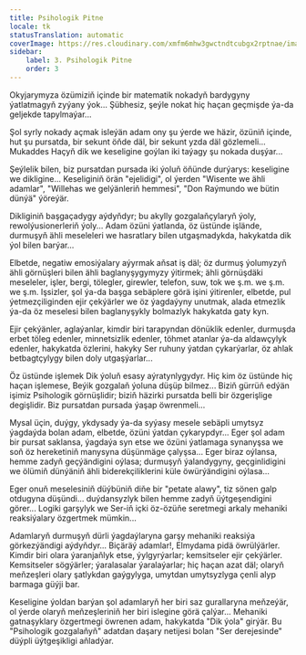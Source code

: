 ```yaml
---
title: Psihologik Pitne
locale: tk
statusTranslation: automatic
coverImage: https://res.cloudinary.com/xmfm6mhw3gwctndtcubgx2rptnae/image/upload/v1740468922/small_cover_tratado_de_psicologia_revolucionaria_a4c0dca4e0.webp
sidebar:
    label: 3. Psihologik Pitne
    order: 3
---
```

Okyjarymyza özümiziň içinde bir matematik nokadyň bardygyny ýatlatmagyň zyýany ýok... Şübhesiz, şeýle nokat hiç haçan geçmişde ýa-da geljekde tapylmaýar...

Şol syrly nokady açmak isleýän adam ony şu ýerde we häzir, özüniň içinde, hut şu pursatda, bir sekunt öňde däl, bir sekunt yzda däl gözlemeli... Mukaddes Haçyň dik we keseligine goýlan iki taýagy şu nokada duşýar...

Şeýlelik bilen, biz pursatdan pursada iki ýoluň öňünde durýarys: keseligine we dikligine... Keseliginiň örän "ejelidigi", ol ýerden "Wisente we ähli adamlar", "Willehas we gelýänleriň hemmesi", "Don Raýmundo we bütin dünýä" ýöreýär.

Dikliginiň başgaçadygy aýdyňdyr; bu akylly gozgalaňçylaryň ýoly, rewolýusionerleriň ýoly... Adam özüni ýatlanda, öz üstünde işlände, durmuşyň ähli meseleleri we hasratlary bilen utgaşmadykda, hakykatda dik ýol bilen barýar...

Elbetde, negatiw emosiýalary aýyrmak aňsat iş däl; öz durmuş ýolumyzyň ähli görnüşleri bilen ähli baglanyşygymyzy ýitirmek; ähli görnüşdäki meseleler, işler, bergi, tölegler, girewler, telefon, suw, tok we ş.m. we ş.m. we ş.m. Işsizler, şol ýa-da başga sebäplere görä işini ýitirenler, elbetde, pul ýetmezçiliginden ejir çekýärler we öz ýagdaýyny unutmak, alada etmezlik ýa-da öz meselesi bilen baglanyşykly bolmazlyk hakykatda gaty kyn.

Ejir çekýänler, aglaýanlar, kimdir biri tarapyndan dönüklik edenler, durmuşda erbet töleg edenler, minnetsizlik edenler, töhmet atanlar ýa-da aldawçylyk edenler, hakykatda özlerini, hakyky Ser ruhuny ýatdan çykarýarlar, öz ahlak betbagtçylygy bilen doly utgaşýarlar...

Öz üstünde işlemek Dik ýoluň esasy aýratynlygydyr. Hiç kim öz üstünde hiç haçan işlemese, Beýik gozgalaň ýoluna düşüp bilmez... Biziň gürrüň edýän işimiz Psihologik görnüşlidir; biziň häzirki pursatda belli bir özgerişlige degişlidir. Biz pursatdan pursada ýaşap öwrenmeli...

Mysal üçin, duýgy, ykdysady ýa-da syýasy mesele sebäpli umytsyz ýagdaýda bolan adam, elbetde, özüni ýatdan çykarypdyr... Eger şol adam bir pursat saklansa, ýagdaýa syn etse we özüni ýatlamaga synanyşsa we soň öz hereketiniň manysyna düşünmäge çalyşsa... Eger biraz oýlansa, hemme zadyň geçýändigini oýlasa; durmuşyň ýalandygyny, geçginlidigini we ölümiň dünýäniň ähli biderekçiliklerini küle öwürýändigini oýlasa...

Eger onuň meselesiniň düýbüniň diňe bir "petate alawy", tiz sönen galp otdugyna düşündi... duýdansyzlyk bilen hemme zadyň üýtgeşendigini görer... Logiki garşylyk we Ser-iň içki öz-özüňe seretmegi arkaly mehaniki reaksiýalary özgertmek mümkin...

Adamlaryň durmuşyň dürli ýagdaýlaryna garşy mehaniki reaksiýa görkezýändigi aýdyňdyr... Biçäräý adamlar!, Elmydama pidä öwrülýärler. Kimdir biri olara ýaranjaňlyk etse, ýylgyrýarlar; kemsitseler ejir çekýärler. Kemsitseler sögýärler; ýaralasalar ýaralaýarlar; hiç haçan azat däl; olaryň meňzeşleri olary şatlykdan gaýgylyga, umytdan umytsyzlyga çenli alyp barmaga güýji bar.

Keseligine ýoldan barýan şol adamlaryň her biri saz gurallaryna meňzeýär, ol ýerde olaryň meňzeşleriniň her biri islegine görä çalýar... Mehaniki gatnaşyklary özgertmegi öwrenen adam, hakykatda "Dik ýola" girýär. Bu "Psihologik gozgalaňyň" adatdan daşary netijesi bolan "Ser derejesinde" düýpli üýtgeşikligi aňladýar.

